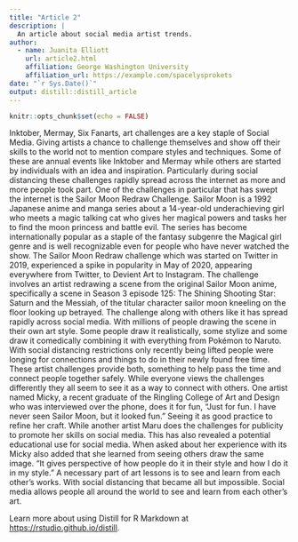 ```yaml
---
title: "Article 2"
description: |
  An article about social media artist trends.
author:
  - name: Juanita Elliott
    url: article2.html
    affiliation: George Washington University
    affiliation_url: https://example.com/spacelysprokets
date: "`r Sys.Date()`"
output: distill::distill_article
---
```


```r
knitr::opts_chunk$set(echo = FALSE)
```

Inktober, Mermay, Six Fanarts, art challenges are a key staple of Social Media. Giving artists a chance to challenge themselves and show off their skills to the world not to mention compare styles and techniques. Some of these are annual events like Inktober and Mermay while others are started by individuals with an idea and inspiration. Particularly during social distancing these challenges rapidly spread across the internet as more and more people took part. One of the challenges in particular that has swept the internet is the Sailor Moon Redraw Challenge.
Sailor Moon is a 1992 Japanese anime and manga series about a 14-year-old underachieving girl who meets a magic talking cat who gives her magical powers and tasks her to find the moon princess and battle evil. The series has become internationally popular as a staple of the fantasy subgenre the Magical girl genre and is well recognizable even for people who have never watched the show.
The Sailor Moon Redraw challenge which was started on Twitter in 2019, experienced a spike in popularity in May of 2020, appearing everywhere from Twitter, to Devient Art to Instagram. The challenge involves an artist redrawing a scene from the original Sailor Moon anime, specifically a scene in Season 3 episode 125: The Shining Shooting Star: Saturn and the Messiah, of the titular character sailor moon kneeling on the floor looking up betrayed. 
The challenge along with others like it has spread rapidly across social media. With millions of people drawing the scene in their own art style. Some people draw it realistically, some stylize and some draw it comedically combining it with everything from Pokémon to Naruto. 
	With social distancing restrictions only recently being lifted people were longing for connections and things to do in their newly found free time. These artist challenges provide both, something to help pass the time and connect people together safely. While everyone views the challenges differently they all seem to see it as a way to connect with others. One artist named Micky, a recent graduate of the Ringling College of Art and Design who was interviewed over the phone, does it for fun, “Just for fun. I have never seen Sailor Moon, but it looked fun.” Seeing it as good practice to refine her craft. While another artist Maru does the challenges for publicity to promote her skills on social media. 
This has also revealed a potential educational use for social media. When asked about her experience with its Micky also added that she learned from seeing others draw the same image. “It gives perspective of how people do it in their style and how I do it in my style.” A necessary part of art lessons is to see and learn from each other's works. With social distancing that became all but impossible. Social media allows people all around the world to see and learn from each other's art. 

Learn more about using Distill for R Markdown at <https://rstudio.github.io/distill>.





